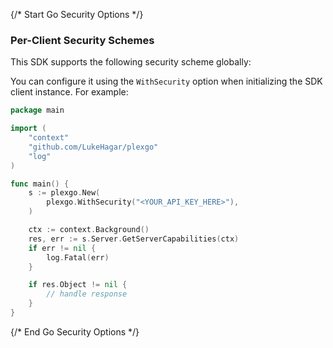 {/* Start Go Security Options */}
### Per-Client Security Schemes

This SDK supports the following security scheme globally:



You can configure it using the `WithSecurity` option when initializing the SDK client instance. For example:
```go
package main

import (
	"context"
	"github.com/LukeHagar/plexgo"
	"log"
)

func main() {
	s := plexgo.New(
		plexgo.WithSecurity("<YOUR_API_KEY_HERE>"),
	)

	ctx := context.Background()
	res, err := s.Server.GetServerCapabilities(ctx)
	if err != nil {
		log.Fatal(err)
	}

	if res.Object != nil {
		// handle response
	}
}

```
{/* End Go Security Options */}
